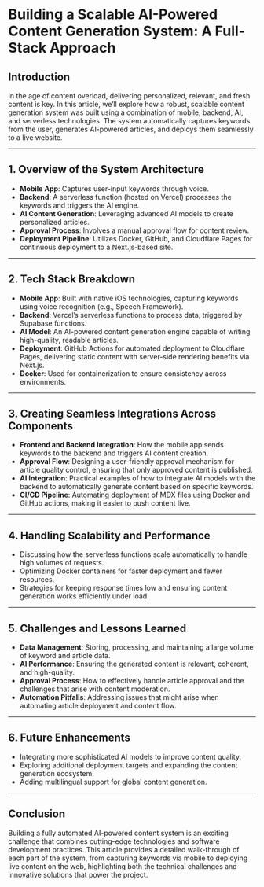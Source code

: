 # Building a Scalable AI-Powered Content Generation System: A Full-Stack Approach

## Introduction

In the age of content overload, delivering personalized, relevant, and fresh content is key. In this article, we’ll explore how a robust, scalable content generation system was built using a combination of mobile, backend, AI, and serverless technologies. The system automatically captures keywords from the user, generates AI-powered articles, and deploys them seamlessly to a live website.

---

## 1. Overview of the System Architecture

- **Mobile App**: Captures user-input keywords through voice.
- **Backend**: A serverless function (hosted on Vercel) processes the keywords and triggers the AI engine.
- **AI Content Generation**: Leveraging advanced AI models to create personalized articles.
- **Approval Process**: Involves a manual approval flow for content review.
- **Deployment Pipeline**: Utilizes Docker, GitHub, and Cloudflare Pages for continuous deployment to a Next.js-based site.

---

## 2. Tech Stack Breakdown

- **Mobile App**: Built with native iOS technologies, capturing keywords using voice recognition (e.g., Speech Framework).
- **Backend**: Vercel’s serverless functions to process data, triggered by Supabase functions.
- **AI Model**: An AI-powered content generation engine capable of writing high-quality, readable articles.
- **Deployment**: GitHub Actions for automated deployment to Cloudflare Pages, delivering static content with server-side rendering benefits via Next.js.
- **Docker**: Used for containerization to ensure consistency across environments.

---

## 3. Creating Seamless Integrations Across Components

- **Frontend and Backend Integration**: How the mobile app sends keywords to the backend and triggers AI content creation.
- **Approval Flow**: Designing a user-friendly approval mechanism for article quality control, ensuring that only approved content is published.
- **AI Integration**: Practical examples of how to integrate AI models with the backend to automatically generate content based on specific keywords.
- **CI/CD Pipeline**: Automating deployment of MDX files using Docker and GitHub actions, making it easier to push content live.

---

## 4. Handling Scalability and Performance

- Discussing how the serverless functions scale automatically to handle high volumes of requests.
- Optimizing Docker containers for faster deployment and fewer resources.
- Strategies for keeping response times low and ensuring content generation works efficiently under load.

---

## 5. Challenges and Lessons Learned

- **Data Management**: Storing, processing, and maintaining a large volume of keyword and article data.
- **AI Performance**: Ensuring the generated content is relevant, coherent, and high-quality.
- **Approval Process**: How to effectively handle article approval and the challenges that arise with content moderation.
- **Automation Pitfalls**: Addressing issues that might arise when automating article deployment and content flow.

---

## 6. Future Enhancements

- Integrating more sophisticated AI models to improve content quality.
- Exploring additional deployment targets and expanding the content generation ecosystem.
- Adding multilingual support for global content generation.

---

## Conclusion

Building a fully automated AI-powered content system is an exciting challenge that combines cutting-edge technologies and software development practices. This article provides a detailed walk-through of each part of the system, from capturing keywords via mobile to deploying live content on the web, highlighting both the technical challenges and innovative solutions that power the project.
